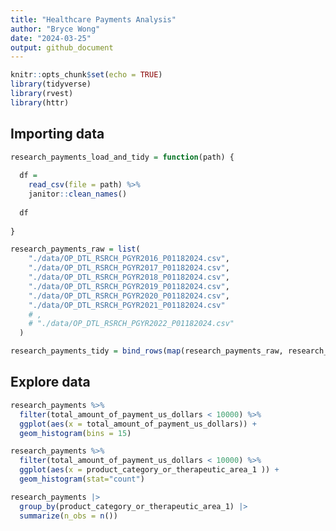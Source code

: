 ```yaml
---
title: "Healthcare Payments Analysis"
author: "Bryce Wong"
date: "2024-03-25"
output: github_document
---
```


```r
knitr::opts_chunk$set(echo = TRUE)
library(tidyverse)
library(rvest)
library(httr)
```

## Importing data

```r
research_payments_load_and_tidy = function(path) {
  
  df = 
    read_csv(file = path) %>% 
    janitor::clean_names() 
  
  df
  
}

```

```r
research_payments_raw = list(
    "./data/OP_DTL_RSRCH_PGYR2016_P01182024.csv",
    "./data/OP_DTL_RSRCH_PGYR2017_P01182024.csv",
    "./data/OP_DTL_RSRCH_PGYR2018_P01182024.csv",
    "./data/OP_DTL_RSRCH_PGYR2019_P01182024.csv",
    "./data/OP_DTL_RSRCH_PGYR2020_P01182024.csv",
    "./data/OP_DTL_RSRCH_PGYR2021_P01182024.csv"
    # ,
    # "./data/OP_DTL_RSRCH_PGYR2022_P01182024.csv"
  )

```


```r
research_payments_tidy = bind_rows(map(research_payments_raw, research_payments_load_and_tidy))

```

## Explore data

```r

research_payments %>% 
  filter(total_amount_of_payment_us_dollars < 10000) %>% 
  ggplot(aes(x = total_amount_of_payment_us_dollars)) +
  geom_histogram(bins = 15)

```

```r

research_payments %>% 
  filter(total_amount_of_payment_us_dollars < 10000) %>% 
  ggplot(aes(x = product_category_or_therapeutic_area_1 )) +
  geom_histogram(stat="count")

```

```r
research_payments |>
  group_by(product_category_or_therapeutic_area_1) |>
  summarize(n_obs = n())
```




